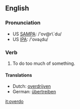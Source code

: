 ==English==
===Pronunciation===
*US [[w:SAMPA|SAMPA]]: /'ov@r\`du/
*US [[w:IPA|IPA]]: /'ovəɻdu/

===Verb===
{{irregverb|'''to overdo'''|'''[[overdoes]]'''|'''[[overdid]]'''|'''[[overdone]]'''|'''[[overdoing]]'''}}

#To do too much of something.

==== Translations ====
*Dutch: [[overdrijven]]
*German: [[übertreiben]]

[[it:overdo]]